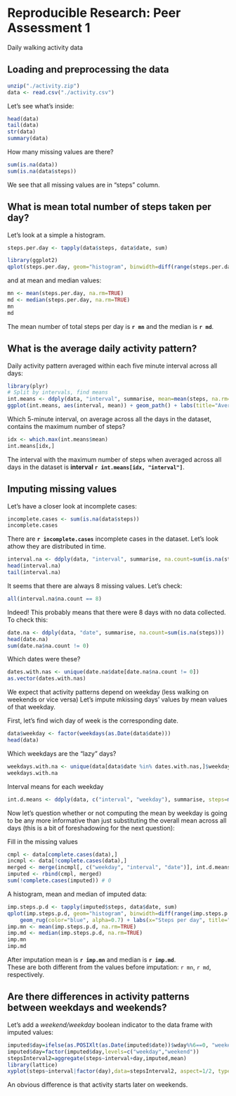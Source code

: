 # Reproducible Research: Peer Assessment 1

Daily walking activity data

## Loading and preprocessing the data

```{r, Load data, echo = TRUE}
unzip("./activity.zip") 
data <- read.csv("./activity.csv")
```

Let's see what's inside:
```{r Look into data, echo = TRUE}
head(data)
tail(data)
str(data)
summary(data)
```

How many missing values are there?
```{r Count NA-s, echo = TRUE}
sum(is.na(data))
sum(is.na(data$steps))
```
We see that all missing values are in "steps" column.  

## What is mean total number of steps taken per day?

Let's look at a simple a histogram.
```{r Histogram, echo = TRUE}
steps.per.day <- tapply(data$steps, data$date, sum)

library(ggplot2)
qplot(steps.per.day, geom="histogram", binwidth=diff(range(steps.per.day, na.rm=TRUE)) / 30) + geom_rug(color="blue", alpha=0.7) + labs(x="Steps per day", title="Histogram of total steps per day")
```

and at mean and median values:
```{r Mean and median, echo = TRUE}
mn <- mean(steps.per.day, na.rm=TRUE)
md <- median(steps.per.day, na.rm=TRUE)
mn
md
```

The mean number of total steps per day is **`r mn`** and the median is **`r md`**.


## What is the average daily activity pattern?

Daily activity pattern averaged within each five minute interval across all days:

```{r, fig.width=8, fig.height=4, echo = TRUE}
library(plyr)
# Split by intervals, find means
int.means <- ddply(data, "interval", summarise, mean=mean(steps, na.rm=TRUE))
ggplot(int.means, aes(interval, mean)) + geom_path() + labs(title="Average Nr of Steps in 5-minute Intervals", x="Interval", y="Average Nr of Steps")
```

Which 5-minute interval, on average across all the days in the dataset, contains the maximum number of steps?
```{r Most active interval, echo = TRUE}
idx <- which.max(int.means$mean)
int.means[idx,]
```

The interval with the maximum number of steps when averaged across all days in the dataset is **interval `r int.means[idx, "interval"]`**.

## Imputing missing values

Let's have a closer look at incomplete cases:

```{r Incomplete cases, echo = TRUE}
incomplete.cases <- sum(is.na(data$steps))
incomplete.cases
```
There are **`r incomplete.cases`** incomplete cases in the dataset. Let's look athow they are distributed in time.

```{r NA-s in time, echo = TRUE}
interval.na <- ddply(data, "interval", summarise, na.count=sum(is.na(steps)))
head(interval.na)
tail(interval.na)
```

It seems that there are always 8 missing values. Let's check:

```{r Calculate missing, echo = TRUE}
all(interval.na$na.count == 8)
```

Indeed! 
This probably means that there were 8 days with no data collected. 
To check this:

```{r NAs by day, echo = TRUE}
date.na <- ddply(data, "date", summarise, na.count=sum(is.na(steps)))
head(date.na)
sum(date.na$na.count != 0)
```

Which dates were these?

```{r Which days were these?, echo = TRUE}
dates.with.nas <- unique(date.na$date[date.na$na.count != 0])
as.vector(dates.with.nas)
```

We expect that activity patterns depend on weekday (less walking on weekends or vice versa)
Let's impute mkissing days' values by mean values of that weekday.

First, let's find wich day of week is the corresponding date.

```{r Add weekday, echo = TRUE}
data$weekday <- factor(weekdays(as.Date(data$date)))
head(data)
```

Which weekdays are the "lazy" days?

```{r Weekdays with NAs, echo = TRUE}
weekdays.with.na <- unique(data[data$date %in% dates.with.nas,]$weekday)
weekdays.with.na
```

Interval means for each weekday

```{r Interval means for each weekday, echo = TRUE}
int.d.means <- ddply(data, c("interval", "weekday"), summarise, steps=mean(steps, na.rm=TRUE))
```

Now let's question whether or not computing the mean by weekday is going to be
any more informative than just substituting the overall mean across all days
(this is a bit of foreshadowing for the next question):

Fill in the missing values

```{r Fill in the missing values, echo = TRUE}
cmpl <- data[complete.cases(data),]
incmpl <- data[!complete.cases(data),]
merged <- merge(incmpl[, c("weekday", "interval", "date")], int.d.means, by=c("interval", "weekday"))
imputed <- rbind(cmpl, merged)
sum(!complete.cases(imputed)) # 0 
```

A histogram, mean and median of imputed data: 

```{r A histogram, mean and median of imputed data, fig.width=8, fig.height=4, echo = TRUE}
imp.steps.p.d <- tapply(imputed$steps, data$date, sum)
qplot(imp.steps.p.d, geom="histogram", binwidth=diff(range(imp.steps.p.d, na.rm=TRUE)) / 30) +
    geom_rug(color="blue", alpha=0.7) + labs(x="Steps per day", title="Histogram of total steps per day (for imputed data)")
imp.mn <- mean(imp.steps.p.d, na.rm=TRUE)
imp.md <- median(imp.steps.p.d, na.rm=TRUE)
imp.mn
imp.md
```

After imputation mean is **`r imp.mn`** and median is **`r imp.md`**.  
These are both different from the values before imputation: `r mn`, `r md`, respectively.


## Are there differences in activity patterns between weekdays and weekends?

Let's add a *weekend/weekday* boolean indicator to the data frame with imputed values:

```{r Add weekend indicator, fig.width=8, echo = TRUE}
imputed$day=ifelse(as.POSIXlt(as.Date(imputed$date))$wday%%6==0, "weekend","weekday")
imputed$day=factor(imputed$day,levels=c("weekday","weekend"))
stepsInterval2=aggregate(steps~interval+day,imputed,mean)
library(lattice)
xyplot(steps~interval|factor(day),data=stepsInterval2, aspect=1/2, type="l")
```

An obvious difference is that activity starts later on weekends.


